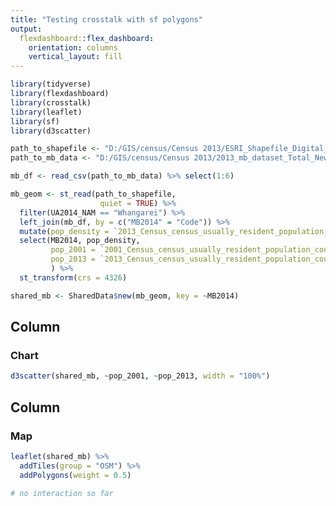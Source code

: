 ```yaml
---
title: "Testing crosstalk with sf polygons"
output: 
  flexdashboard::flex_dashboard:
    orientation: columns
    vertical_layout: fill
---
```


```r
library(tidyverse)
library(flexdashboard)
library(crosstalk)
library(leaflet)
library(sf)
library(d3scatter)

path_to_shapefile <- "D:/GIS/census/Census 2013/ESRI_Shapefile_Digital_Boundaries_2014_High_Def_Clipped/MB2014_HD_Clipped.shp"
path_to_mb_data <- "D:/GIS/census/Census 2013/2013_mb_dataset_Total_New_Zealand_CSV/mb2013_indiv1.csv"

mb_df <- read_csv(path_to_mb_data) %>% select(1:6)

mb_geom <- st_read(path_to_shapefile,
                    quiet = TRUE) %>% 
  filter(UA2014_NAM == "Whangarei") %>% 
  left_join(mb_df, by = c("MB2014" = "Code")) %>% 
  mutate(pop_density = `2013_Census_census_usually_resident_population_count(1)` / SHAPE_Area) %>% 
  select(MB2014, pop_density,
         pop_2001 = `2001_Census_census_usually_resident_population_count(1)`,
         pop_2013 = `2013_Census_census_usually_resident_population_count(1)`,
         ) %>% 
  st_transform(crs = 4326)

shared_mb <- SharedData$new(mb_geom, key = ~MB2014)

```

Column {data-width=400}
-----------------------------------------------------------------------

### Chart

```r
d3scatter(shared_mb, ~pop_2001, ~pop_2013, width = "100%")
```

Column {data-width=600}
-----------------------------------------------------------------------

### Map

```r
leaflet(shared_mb) %>%
  addTiles(group = "OSM") %>%
  addPolygons(weight = 0.5)

# no interaction so far

```


